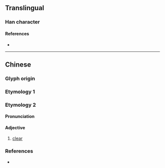 {{character info/new}}
{{also|的}}
==Translingual==

===Han character===
{{Han char|rn=72|rad=日|as=03|sn=7|four=67020|canj=API,APM|ids=⿰日勺}}

====References====
* {{Han ref|kx=0490.130|dkj=13760|dj=0851.140|hdz=21487.150|uh=65F3|ud=26099|bh=CAFA|bd=51962}}

----

==Chinese==

===Glyph origin===
{{Han etym}}

===Etymology 1===
{{zh-see|的|v}}

===Etymology 2===
{{zh-forms}}

====Pronunciation====
{{zh-pron
|m=dì
|cat=a
}}

====Adjective====
{{zh-adj}}

# [[clear]]

===References===
* {{R:twedu|B01521}}